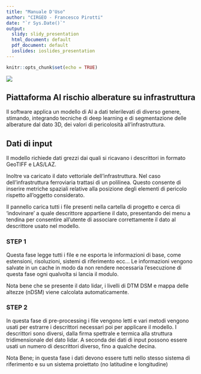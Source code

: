 ```yaml
---
title: "Manuale D'Uso"
author: "CIRGEO - Francesco Pirotti"
date: "`r Sys.Date()`"
output:
  slidy: slidy_presentation
  html_document: default
  pdf_document: default
  ioslides: ioslides_presentation
---
```


```r
knitr::opts_chunk$set(echo = TRUE)
```

![](images/clipboard-34019662.png)

## Piattaforma AI rischio alberature su infrastruttura

Il software applica un modello di AI a dati telerilevati di diverso genere, stimando, integrando tecniche di deep learning e di segmentazione delle alberature dal dato 3D, dei valori di pericolosità all'infrastruttura.

## Dati di input

ll modello richiede dati grezzi dai quali si ricavano i descrittori in formato GeoTIFF e LAS/LAZ.

Inoltre va caricato il dato vettoriale dell'infrastruttura. Nel caso dell'infrastruttura ferroviaria trattasi di un polilinea. Questo consente di inserire metriche spaziali relative alla posizione degli elementi di pericolo rispetto all'oggetto considerato.

Il pannello carica tutti i file presenti nella cartella di progetto e cerca di 'indovinare' a quale descrittore appartiene il dato, presentando dei menu a tendina per consentire all'utente di associare correttamente il dato al descrittore usato nel modello.

### STEP 1

Questa fase legge tutti i file e ne esporta le informazioni di base, come estensioni, risoluzioni, sistemi di riferimento ecc... Le informazioni vengono salvate in un cache in modo da non rendere necessaria l'esecuzione di questa fase ogni qualvolta si lancia il modulo.

Nota bene che se presente il dato lidar, i livelli di DTM DSM e mappa delle altezze (nDSM) viene calcolata automaticamente.

### STEP 2

In questa fase di pre-processing i file vengono letti e vari metodi vengono usati per estrarre i descrittori necessari poi per applicare il modello. I descrittori sono diversi, dalla firma spettrale e termica alla struttura tridimensionale del dato lidar. A seconda dei dati di input possono essere usati un numero di descrittori diverso, fino a qualche decina.

Nota Bene; in questa fase i dati devono essere tutti nello stesso sistema di riferimento e su un sistema proiettato (no latitudine e longitudine)
